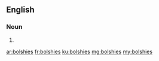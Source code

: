 ==English==

===Noun===
{{head|en|plural}}

# {{plural of|bolshie|lang=en}}

[[ar:bolshies]]
[[fr:bolshies]]
[[ku:bolshies]]
[[mg:bolshies]]
[[my:bolshies]]